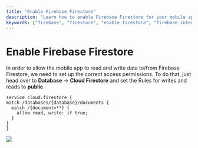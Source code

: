 ```yaml
---
title: "Enable Firebase Firestore"
description: "Learn how to enable Firebase Firestore for your mobile app by setting up the correct access permissions."
keywords: ["firebase", "firestore", "enable firestore", "firebase integration", "mobile app", "access permissions"]
---
```


# Enable Firebase Firestore  

In order to allow the mobile app to read and write data to/from Firebase Firestore, we need to set up the correct access permissions. To do that, just head over to __Database__ -> __Cloud Firestore__ and set the Rules for writes and reads to __public__.
  
  ```mdx
service cloud.firestore {
  match /databases/{database}/documents {
    match /{document=**} {
      allow read, write: if true;
    }
  }
}
```  
![](/../static/img/Screen-Shot-2019-04-09-at-10.09.20-PM-1024x420.png)

